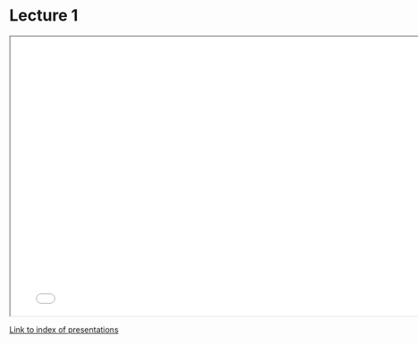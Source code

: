 # Lecture 1 {.unnumbered}

```{=html}
<!-- Embed a presentation from this site -->
<iframe width="780" 
        height="500" 
        src="../../_slides/Present1.html"
        title="Slideshow example 1">
</iframe>
```

[Link to index of presentations](../../_slides/index.html)